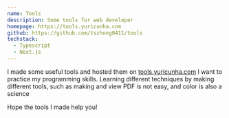 ```yaml
---
name: Tools
description: Some tools for web developer
homepage: https://tools.yuricunha.com
github: https://github.com/tszhong0411/tools
techstack:
  - Typescript
  - Next.js
---
```


I made some useful tools and hosted them on [tools.yuricunha.com](https://tools.yuricunha.com) I want to practice my programming skills. Learning different techniques by making different tools, such as making and view PDF is not easy, and color is also a science

Hope the tools I made help you!
